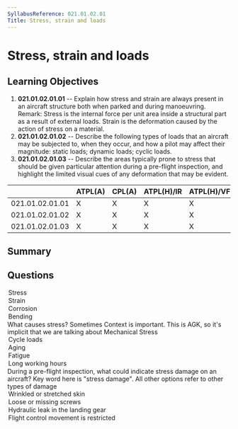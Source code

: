 ```yaml
---
SyllabusReference: 021.01.02.01
Title: Stress, strain and loads
---
```


# Stress, strain and loads

## Learning Objectives

1. **021.01.02.01.01** -- Explain how stress and strain are always present in an aircraft structure both when parked and during manoeuvring. Remark: Stress is the internal force per unit area inside a structural part as a result of external loads. Strain is the deformation caused by the action of stress on a material.
2. **021.01.02.01.02** -- Describe the following types of loads that an aircraft may be subjected to, when they occur, and how a pilot may affect their magnitude: static loads; dynamic loads; cyclic loads.
3. **021.01.02.01.03** -- Describe the areas typically prone to stress that should be given particular attention during a pre-flight inspection, and highlight the limited visual cues of any deformation that may be evident.

|  | ATPL(A) | CPL(A) | ATPL(H)/IR | ATPL(H)/VFR | CPL(H) | IR | CBIR(A) |
| --- | --- | --- | --- | --- | --- | --- | --- |
| 021.01.02.01.01 | X | X | X | X | X |  |  |
| 021.01.02.01.02 | X | X | X | X | X |  |  |
| 021.01.02.01.03 | X | X | X | X | X |  |  |

## Summary

## Questions

<Question id="SdMBr4wIRG" variant="definition" lo="021.01.02.01.01">
  <Text variant="oneCorrect">
    <Subject />
  </Text>
  <Option
    id="SdMBr4wIRG-0"
    subject="When a structure is under the effect of a continuos internal force, it is experiencing?"
  >
    Stress
  </Option>
  <Option
    id="SdMBr4wIRG-1"
    subject="When a structure is changed from a non-deformed to a deformed state, it has experienced?"
  >
    Strain
  </Option>
  <Option
    id="SdMBr4wIRG-2"
    subject="When a structure chemical composition changes after exposure to oxidizing elements, it has experienced?"
  >
    Corrosion
  </Option>
  <Option
    id="SdMBr4wIRG-3"
    subject="When a structure is subjected to an external load applied perpendicularly to a longitudinal axis of the element, it has experienced?"
  >
    Bending
  </Option>
</Question>

<Question id="WGtVpPUsWU" variant="correct" lo="021.01.02.01.01">
  <Text variant="oneCorrect">What causes stress?</Text>
  <Explanation>
    Sometimes Context is important. This is AGK, so it's implicit that we are
    talking about Mechanical Stress
  </Explanation>
  <Option id="WGtVpPUsWU-1" correct>
    Cycle loads
  </Option>
  <Option id="WGtVpPUsWU-2">Aging</Option>
  <Option id="WGtVpPUsWU-3">Fatigue</Option>
  <Option id="WGtVpPUsWU-4">Long working hours</Option>
</Question>

<Question id="WGtVpPUvWU" variant="correct" lo="021.01.02.01.03">
  <Text variant="oneCorrect">
    During a pre-flight inspection, what could indicate stress damage on an
    aircraft?
  </Text>
  <Explanation>
    Key word here is "stress damage". All other options refer to other types of
    damage
  </Explanation>
  <Option id="WGtVpPUvWU-1" correct>
    Wrinkled or stretched skin
  </Option>
  <Option id="WGtVpPUvWU-2">Loose or missing screws</Option>
  <Option id="WGtVpPUvWU-3">Hydraulic leak in the landing gear</Option>
  <Option id="WGtVpPUvWU-4">Flight control movement is restricted</Option>
</Question>
